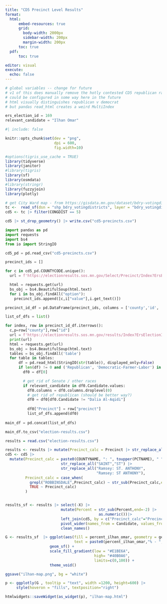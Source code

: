 ```yaml
---
title: "CD5 Precinct Level Results"
format: 
  html:
      embed-resources: true
      grid: 
        body-width: 2000px
        sidebar-width: 200px
        margin-width: 200px
      toc: true
  pdf: 
      toc: true

editor: visual
execute:
  echo: false
---
```


```python
# global variables -- change for future
# v1 of this does manually remove the hotly contested CD5 republican race
# could be configured in some way here in the future 
# html visually distinguishes republican v democrat
# but pandas read_html creates a weird MultiIndex

ers_election_id = 169
relevant_candidate = "Ilhan Omar"
```

```r
#| include: false

knitr::opts_chunk$set(dev = "png",
                      dpi = 600,
                      fig.width=10)

#options(tigris_use_cache = TRUE)
library(tidyverse)
library(janitor)
#library(tigris)
library(sf)
library(osmdata)
#library(stringr)
library(fuzzyjoin)
library(plotly)

# get City Ward map - from https://gisdata.mn.gov/dataset/bdry-votingdistricts
tc <-  read_sf(dsn = "shp_bdry_votingdistricts", layer = "bdry_votingdistricts")
cd5 <- tc |> filter(CONGDIST == 5) 

cd5 |> st_drop_geometry() |> write.csv("cd5-precincts.csv")

```

```python
import pandas as pd
import requests
import bs4 
from io import StringIO

cd5_pd = pd.read_csv("cd5-precincts.csv")

precinct_ids = []

for c in cd5_pd.COUNTYCODE.unique():
  url = f'https://electionresults.sos.mn.gov/Select/Precinct/Index?ErsElectionId={ers_election_id}&Id=county&CountyId={c}&show=Go'

  html = requests.get(url)
  bs_obj = bs4.BeautifulSoup(html.text)
  for i in bs_obj.findAll("option"):
    precinct_ids.append([c,i["value"],i.get_text()])

precinct_id_df = pd.DataFrame(precinct_ids, columns = ['county','id', 'precinct']) 
```

```python


list_of_dfs = list()

for index, row in precinct_id_df.iterrows():
  c,p=row["county"],row["id"]
  url = f'https://electionresults.sos.mn.gov/results/Index?ErsElectionId={ers_election_id}&CountyId={c}&DistrictId=&Scenario=Precincts&selectprecincts={p}&show=Show+Selected+Precincts'
  print(url)
  html = requests.get(url)
  bs_obj = bs4.BeautifulSoup(html.text)
  tables = bs_obj.findAll('table') 
  for table in tables:
      df = pd.read_html(StringIO(str(table)), displayed_only=False)
      if len(df) != 0 and ('Republican', 'Democratic-Farmer-Labor') in df[0].columns:
        df0 = df[0]

        # get rid of Senate / other races
        if relevant_candidate in df0.Candidate.values: 
          df0.columns = df0.columns.droplevel(0)
          # get rid of republican (should be better way?)
          df0 = df0[df0.Candidate != "Dalia Al-Aqidi"]
          
          df0["Precinct"] = row["precinct"]
          list_of_dfs.append(df0) 
  
main_df = pd.concat(list_of_dfs)

main_df.to_csv("election-results.csv")
```

```r
results = read.csv("election-results.csv")

results <- results |> mutate(Precinct_calc = Precinct |> str_replace_all("-0","-"))
cd5 <- cd5 |> 
  mutate(Precinct_calc = paste0(COUNTYNAME, ": ", toupper(PCTNAME), " ") |> 
                         str_replace_all("SAINT","ST") |>
                         str_replace_all("Ramsey: ST. ANTHONY",
                                         "Ramsey: ST ANTHONY"),
         Precinct_calc = case_when(
           grepl("ROBBINSDALE",Precinct_calc) ~ str_sub(Precinct_calc,end=-5),
           TRUE ~ Precinct_calc)
         )


results_sf <- results |> select(-X) |>
                         mutate(Percent = str_sub(Percent,end=-2) |> 
                                          as.numeric())|>
                         left_join(cd5, by = c("Precinct_calc"="Precinct_calc")) |>
                         pivot_wider(names_from = Candidate, values_from = c(Totals,Percent)) |>
                         clean_names()

```

```r

G <- results_sf  |> ggplot(aes(fill = percent_ilhan_omar, geometry = geometry, 
                               text = paste0(percent_ilhan_omar,"% - ",precinct_calc))) +
                    geom_sf() + 
                    scale_fill_gradient(low = "#E1BE6A",
                                        high= "#40B0A6",
                                        limits=c(0,100)) + 
                    theme_void()

ggsave("ilhan-map.png", bg = "white")
```

```r

p <- ggplotly(G , tooltip = "text", width =1200, height=600) |>
     style(hoveron = "fills", textposition="right") 

htmlwidgets::saveWidget(as_widget(p), "ilhan-map.html")
```

```r

```
